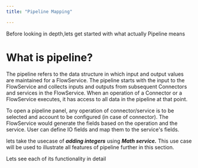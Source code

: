 ```yaml
---
title: "Pipeline Mapping"

---
```



Before looking in depth,lets get started with what actually Pipeline means

# What is pipeline?

The pipeline refers to the data structure in which input and output values are maintained for a FlowService.
The pipeline starts with the input to the FlowService and collects inputs and outputs from subsequent Connectors and services in the FlowService.
When an operation of a Connector or a FlowService executes, it has access to all data in the pipeline at that point.

To open a pipeline panel, any operation of connector/service is to be selected and account to be configured (in case of connector).
The FlowService would generate the fields based on the operation and the service. User can define IO fields and map them to the service's fields.

lets take the usecase of **_adding integers_** using **_Math service._** This use case will be used to illustrate all features of pipeline further in this section.

<FlowService
title="Add flow step"
description = " A flow step is created initially, without any data manipulation "
textToCopy={flowStepJSON}>
  <FlowStep comment="AddInts operation is chosen from Math service" img="pipeline/add-ints-step.png"/>
</FlowService>

Lets see each of its functionality in detail

<Feature name="Pipeline Mapping"/>



